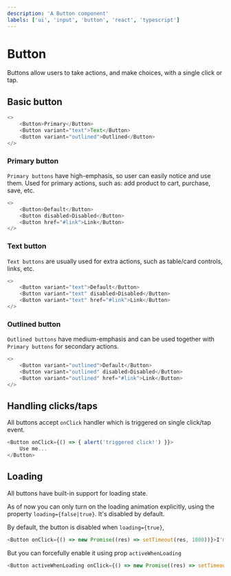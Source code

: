 ```yaml
---
description: 'A Button component'
labels: ['ui', 'input', 'button', 'react', 'typescript']
---
```



# Button

Buttons allow users to take actions, and make choices, with a single click or tap.

## Basic button

```js live
<>
    <Button>Primary</Button>
    <Button variant="text">Text</Button>
    <Button variant="outlined">Outlined</Button>
</>
```

### Primary button

`Primary buttons` have high-emphasis, so user can easily notice and use them.
Used for primary actions, such as: add product to cart, purchase, save, etc.

```js live
<>
    <Button>Default</Button>
    <Button disabled>Disabled</Button>
    <Button href="#link">Link</Button>
</>
```

### Text button

`Text buttons` are usually used for extra actions,
such as table/card controls, links, etc.

```js live
<>
    <Button variant="text">Default</Button>
    <Button variant="text" disabled>Disabled</Button>
    <Button variant="text" href="#link">Link</Button>
</>
```

### Outlined button

`Outlined buttons` have medium-emphasis and can be used together with `Primary buttons` for secondary actions.

```js live
<>
    <Button variant="outlined">Default</Button>
    <Button variant="outlined" disabled>Disabled</Button>
    <Button variant="outlined" href="#link">Link</Button>
</>
```

## Handling clicks/taps

All buttons accept `onClick` handler which is triggered on single click/tap event.

```js live
<Button onClick={() => { alert('triggered click!') }}>
    Use me...
</Button>
```

## Loading

All buttons have built-in support for loading state.

As of now you can only turn on the loading animation explicitly,
using the property `loading={false|true}`. It's disabled by default.

By default, the button is disabled when `loading={true}`,

```js live
<Button onClick={() => new Promise((res) => setTimeout(res, 1000))}>I'm not active in loading state...</Button>
```

But you can forcefully enable it using prop `activeWhenLoading`

```js live
<Button activeWhenLoading onClick={() => new Promise((res) => setTimeout(res, 1000))}>Always active</Button>
```
